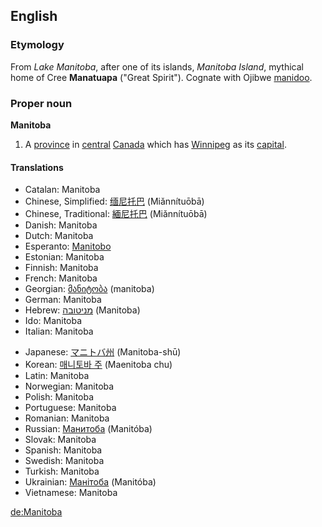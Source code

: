 {{wikipedia}}

==English==

===Etymology===
From ''Lake Manitoba'', after one of its islands, ''Manitoba Island'', mythical home of Cree '''Manatuapa''' ("Great Spirit"). Cognate with Ojibwe [[manidoo]].

===Proper noun===
'''Manitoba'''

# A [[province]] in [[central]] [[Canada]] which has [[Winnipeg]] as its [[capital]].

====Translations====
{{top}}
*Catalan: Manitoba
*Chinese, Simplified: [[缅尼托巴]] (Miǎnnítuōbā)
*Chinese, Traditional: [[緬尼托巴]] (Miǎnnítuōbā)
*Danish: Manitoba
*Dutch: Manitoba {{n}}
*Esperanto: [[Manitobo]]
*Estonian: Manitoba
*Finnish: Manitoba
*French: Manitoba {{m}}
*Georgian: [[მანიტობა]] (manitoba)
*German: Manitoba
*Hebrew: [[מניטובה]] (Manitoba)
*Ido: Manitoba
*Italian: Manitoba
{{mid}}
*Japanese: [[マニトバ州]] (Manitoba-shū)
*Korean: [[매니토바 주]] (Maenitoba chu)
*Latin: Manitoba
*Norwegian: Manitoba
*Polish: Manitoba
*Portuguese: Manitoba
*Romanian: Manitoba
*Russian: [[Манитоба]] (Manitóba) {{f}}
*Slovak: Manitoba
*Spanish: Manitoba
*Swedish: Manitoba
*Turkish: Manitoba
*Ukrainian: [[Манітоба]] (Manitóba) {{f}}
*Vietnamese: Manitoba
{{bottom}}
[[de:Manitoba]]